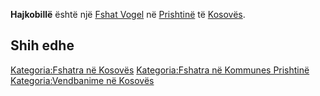 {{Fshat në Kosovës
 | Emri                = Hajkobillë
| sqi_N_name = Hajkobillë
| sqi_N_FULL_NAME_RO = Hajkobillë
| sqi_N_FULL_NAME_ND_RO = Hajkobille
| sqi_N_SORT_NAME_RG = HAJKOBILLE
| sqi_N_FULL_NAME_RG = Hajkobillë
| sqi_N_FULL_NAME_ND_RG = Hajkobille
| sqi_V_name = Hajkobilë
| sqi_V_FULL_NAME_RO = Hajkobilë
| sqi_V_FULL_NAME_ND_RO = Hajkobile
| sqi_V_SORT_NAME_RG = HAJKOBILE
| sqi_V_FULL_NAME_RG = Hajkobilë
| sqi_V_FULL_NAME_ND_RG = Hajkobile
| srp_N_name = Ajkobila
| srp_N_FULL_NAME_RO = Ajkobila
| srp_N_FULL_NAME_ND_RO = Ajkobila
| srp_N_SORT_NAME_RG = AJKOBILA
| srp_N_FULL_NAME_RG = Ajkobila
| srp_N_FULL_NAME_ND_RG = Ajkobila
| srp_NS_name = Ајкобила
| srp_NS_FULL_NAME_RO = Ајкобила
| srp_NS_FULL_NAME_ND_RO = Ајкобила
| srp_NS_SORT_NAME_RG = АЈКОБИЛА
| srp_NS_FULL_NAME_RG = Ајкобила
| srp_NS_FULL_NAME_ND_RG = Ајкобила
| srp_V_name = Ajkovila
| srp_V_FULL_NAME_RO = Ajkovila
| srp_V_FULL_NAME_ND_RO = Ajkovila
| srp_V_SORT_NAME_RG = AJKOVILA
| srp_V_FULL_NAME_RG = Ajkovila
| srp_V_FULL_NAME_ND_RG = Ajkovila

 | Emri (Rasa dhanore) = 
 | Figura              = 
 | Shteti              = Kosovo
 | Komuna              = Prishtinë
 | Kodi postar         = 
 | Sipërfaqja          = 

 | Popullsia           = 

 | Regj. i popullsisë  = 
 | Dend. e popullsisë  = 
 | Faqja zyrtare       = 
 <!--- Koordinatat ----> 
 | Gjerësia            = 42.729567
 | Gjatësia            = 21.47612
 | Lartësia            = 
}}
'''Hajkobillë''' është një [[Fshat Vogel]] në [[Prishtinë]] të [[Kosovës]].

<!-- == Gjeografia == -->
<!-- == Historia == -->
<!-- == Demografia == -->
== Shih edhe ==
{{Komuna Prishtinë}}
{{Kosovo-Administrata-Cung}}

[[Kategoria:Fshatra në Kosovës]]
[[Kategoria:Fshatra në Kommunes Prishtinë]]
[[Kategoria:Vendbanime në Kosovës]]